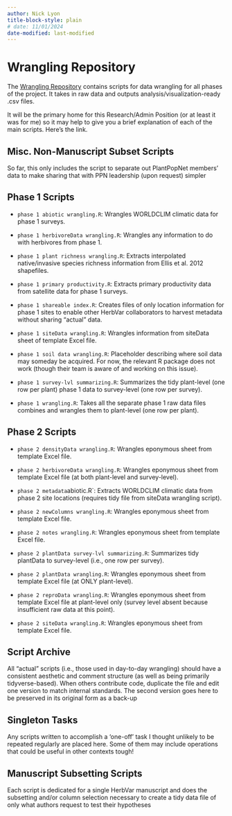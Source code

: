 ```yaml
---
author: Nick Lyon
title-block-style: plain
# date: 11/01/2024
date-modified: last-modified
---
```



# Wrangling Repository

The [Wrangling Repository](https://github.com/HerbVar-Network/Wrangling) contains scripts for data wrangling for all phases of the project. It takes in raw data and outputs analysis/visualization-ready .csv files.

It will be the primary home for this Research/Admin Position (or at least it was for me) so it may help to give you a brief explanation of each of the main scripts. Here’s the link.

## Misc. Non-Manuscript Subset Scripts

So far, this only includes the script to separate out PlantPopNet members’ data to make sharing that with PPN leadership (upon request) simpler

## Phase 1 Scripts

- `phase 1 abiotic wrangling.R`: Wrangles WORLDCLIM climatic data for phase 1 surveys. 

- `phase 1 herbivoreData wrangling.R`: Wrangles any information to do with herbivores from phase 1. 

- `phase 1 plant richness wrangling.R`: Extracts interpolated native/invasive species richness information from Ellis et al. 2012 shapefiles. 

- `phase 1 primary productivity.R`: Extracts primary productivity data from satellite data for phase 1 surveys. 

- `phase 1 shareable index.R`: Creates files of only location information for phase 1 sites to enable other HerbVar collaborators to harvest metadata without sharing “actual” data. 

- `phase 1 siteData wrangling.R`: Wrangles information from siteData sheet of template Excel file. 

- `phase 1 soil data wrangling.R`: Placeholder describing where soil data may someday be acquired. For now, the relevant R package does not work (though their team is aware of and working on this issue). 

- `phase 1 survey-lvl summarizing.R`: Summarizes the tidy plant-level (one row per plant) phase 1 data to survey-level (one row per survey). 

- `phase 1 wrangling.R`: Takes all the separate phase 1 raw data files combines and wrangles them to plant-level (one row per plant). 


## Phase 2 Scripts

- `phase 2 densityData wrangling.R`:  Wrangles eponymous sheet from template Excel file. 

- `phase 2 herbivoreData wrangling.R`: Wrangles eponymous sheet from template Excel file (at both plant-level and survey-level). 

- `phase 2 metadata `abiotic.R`:  Extracts WORLDCLIM climatic data from phase 2 site locations (requires tidy file from siteData wrangling script). 

- `phase 2 newColumns wrangling.R`:  Wrangles eponymous sheet from template Excel file. 

- `phase 2 notes wrangling.R`: Wrangles eponymous sheet from template Excel file. 

- `phase 2 plantData survey-lvl summarizing.R`:  Summarizes tidy plantData to survey-level (i.e., one row per survey). 

- `phase 2 plantData wrangling.R`:  Wrangles eponymous sheet from template Excel file (at ONLY plant-level). 

- `phase 2 reproData wrangling.R`: Wrangles eponymous sheet from template Excel file at plant-level only (survey level absent because insufficient raw data at this point). 

- `phase 2 siteData wrangling.R`:  Wrangles eponymous sheet from template Excel file.  


## Script Archive

All “actual” scripts (i.e., those used in day-to-day wrangling) should have a consistent aesthetic and comment structure (as well as being primarily tidyverse-based). When others contribute code, duplicate the file and edit one version to match internal standards. The second version goes here to be preserved in its original form as a back-up

## Singleton Tasks

Any scripts written to accomplish a ‘one-off’ task I thought unlikely to be repeated regularly are placed here. Some of them may include operations that could be useful in other contexts tough!

## Manuscript Subsetting Scripts

Each script is dedicated for a single HerbVar manuscript and does the subsetting and/or column selection necessary to create a tidy data file of only what authors request to test their hypotheses


